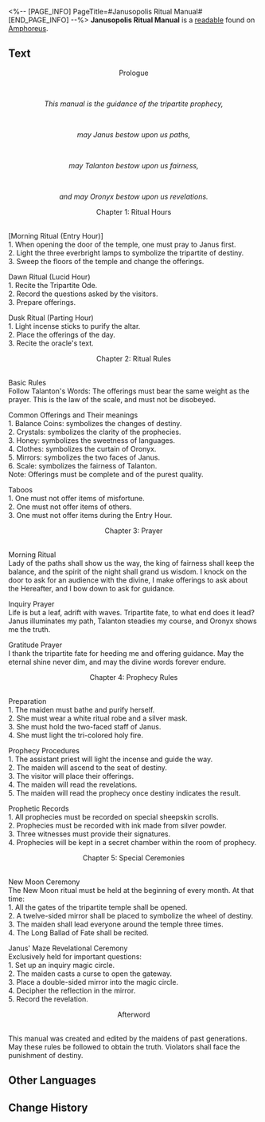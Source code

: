 <%-- [PAGE_INFO]
PageTitle=#Janusopolis Ritual Manual#
[END_PAGE_INFO] --%>
{{Readable Infobox
|id           = 457
|partIds      = 190766
|title        = 
|image        = Item Janusopolis Ritual Manual.png
|world        = Amphoreus
|parts        = 1
|author       = <!--to be added-->
|description  = A tome that has been passed down for generations in Janusopolis that contains the ritual process and past experiences.
|part1        = Janusopolis Ritual Manual
|source1      = {{cx|Source missing}}
|characters   = 
|factions     = 
}}
'''Janusopolis Ritual Manual''' is a [[readable]] found on [[Amphoreus]].
<!--
==Location==
{{Map Embed|<map name>|<marker id>}}
-->
==Text==
<div align="center">Prologue</div><br /><div align="center">''This manual is the guidance of the tripartite prophecy,''</div><br /><div align="center">''may Janus bestow upon us paths,''</div><br /><div align="center">''may Talanton bestow upon us fairness,''</div><br /><div align="center">''and may Oronyx bestow upon us revelations.''</div>

<div align="center">Chapter 1: Ritual Hours</div><br />[Morning Ritual (Entry Hour)]<br />1. When opening the door of the temple, one must pray to Janus first.<br />2. Light the three everbright lamps to symbolize the tripartite of destiny.<br />3. Sweep the floors of the temple and change the offerings.

Dawn Ritual (Lucid Hour)<br />1. Recite the Tripartite Ode.<br />2. Record the questions asked by the visitors.<br />3. Prepare offerings.

Dusk Ritual (Parting Hour)<br />1. Light incense sticks to purify the altar.<br />2. Place the offerings of the day.<br />3. Recite the oracle's text.

<div align="center">Chapter 2: Ritual Rules</div><br />Basic Rules<br />Follow Talanton's Words: The offerings must bear the same weight as the prayer. This is the law of the scale, and must not be disobeyed.

Common Offerings and Their meanings<br />1. Balance Coins: symbolizes the changes of destiny.<br />2. Crystals: symbolizes the clarity of the prophecies.<br />3. Honey: symbolizes the sweetness of languages.<br />4. Clothes: symbolizes the curtain of Oronyx.<br />5. Mirrors: symbolizes the two faces of Janus.<br />6. Scale: symbolizes the fairness of Talanton.<br />Note: Offerings must be complete and of the purest quality.

Taboos<br />1. One must not offer items of misfortune.<br />2. One must not offer items of others.<br />3. One must not offer items during the Entry Hour.

<div align="center">Chapter 3: Prayer</div><br />Morning Ritual<br />Lady of the paths shall show us the way, the king of fairness shall keep the balance, and the spirit of the night shall grand us wisdom. I knock on the door to ask for an audience with the divine, I make offerings to ask about the Hereafter, and I bow down to ask for guidance.

Inquiry Prayer<br />Life is but a leaf, adrift with waves. Tripartite fate, to what end does it lead? Janus illuminates my path, Talanton steadies my course, and Oronyx shows me the truth.

Gratitude Prayer<br />I thank the tripartite fate for heeding me and offering guidance. May the eternal shine never dim, and may the divine words forever endure.

<div align="center">Chapter 4: Prophecy Rules</div><br />Preparation<br />1. The maiden must bathe and purify herself.<br />2. She must wear a white ritual robe and a silver mask.<br />3. She must hold the two-faced staff of Janus.<br />4. She must light the tri-colored holy fire.

Prophecy Procedures<br />1. The assistant priest will light the incense and guide the way.<br />2. The maiden will ascend to the seat of destiny.<br />3. The visitor will place their offerings.<br />4. The maiden will read the revelations.<br />5. The maiden will read the prophecy once destiny indicates the result.

Prophetic Records<br />1. All prophecies must be recorded on special sheepskin scrolls.<br />2. Prophecies must be recorded with ink made from silver powder.<br />3. Three witnesses must provide their signatures.<br />4. Prophecies will be kept in a secret chamber within the room of prophecy.

<div align="center">Chapter 5: Special Ceremonies</div><br />New Moon Ceremony<br />The New Moon ritual must be held at the beginning of every month. At that time:<br />1. All the gates of the tripartite temple shall be opened.<br />2. A twelve-sided mirror shall be placed to symbolize the wheel of destiny.<br />3. The maiden shall lead everyone around the temple three times.<br />4. The Long Ballad of Fate shall be recited.

Janus' Maze Revelational Ceremony<br />Exclusively held for important questions:<br />1. Set up an inquiry magic circle.<br />2. The maiden casts a curse to open the gateway.<br />3. Place a double-sided mirror into the magic circle.<br />4. Decipher the reflection in the mirror.<br />5. Record the revelation.

<div align="center">Afterword</div><br />This manual was created and edited by the maidens of past generations. May these rules be followed to obtain the truth. Violators shall face the punishment of destiny.

<!--
==Trivia==
* 
-->
==Other Languages==
{{Other Languages
|en   = Janusopolis Ritual Manual
|zhs  = 雅努萨波利斯祭祀手册
|zht  = 雅努薩波利斯祭祀手冊
|ja   = ヤヌサポリス祭祀教本
|ko   = 야누소폴리스 제사 수첩
|es   = Manual de rituales de Janópolis
|fr   = Manuel de rituel de Janusopolis
|ru   = Компендиум ритуальных подношений Янусополиса
|th   = คู่มือการสักการะ Janusopolis
|vi   = Sổ Tay Cúng Tế Janusopolis
|de   = Ritualhandbuch von Janusopolis
|id   = Panduan Ritual Janusopolis
|pt   = Manual de Rituais de Janusópolis
}}

==Change History==
{{Change History|3.0}}